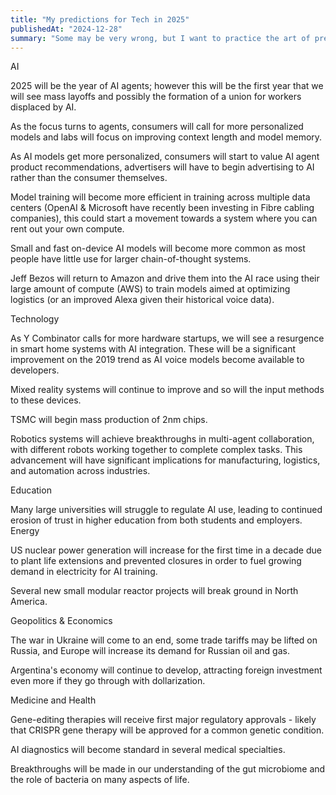 ```yaml
---
title: "My predictions for Tech in 2025"
publishedAt: "2024-12-28"
summary: "Some may be very wrong, but I want to practice the art of predicting"
---
```


AI

2025 will be the year of AI agents; however this will be the first year that we will see mass layoffs and possibly the formation of a union for workers displaced by AI.

As the focus turns to agents, consumers will call for more personalized models and labs will focus on improving context length and model memory.

As AI models get more personalized, consumers will start to value AI agent product recommendations, advertisers will have to begin advertising to AI rather than the consumer themselves.

Model training will become more efficient in training across multiple data centers (OpenAI & Microsoft have recently been investing in Fibre cabling companies), this could start a movement towards a system where you can rent out your own compute.

Small and fast on-device AI models will become more common as most people have little use for larger chain-of-thought systems.

Jeff Bezos will return to Amazon and drive them into the AI race using their large amount of compute (AWS) to train models aimed at optimizing logistics (or an improved Alexa given their historical voice data).

Technology

As Y Combinator calls for more hardware startups, we will see a resurgence in smart home systems with AI integration. These will be a significant improvement on the 2019 trend as AI voice models become available to developers.

Mixed reality systems will continue to improve and so will the input methods to these devices.

TSMC will begin mass production of 2nm chips.

Robotics systems will achieve breakthroughs in multi-agent collaboration, with different robots working together to complete complex tasks. This advancement will have significant implications for manufacturing, logistics, and automation across industries.

Education

Many large universities will struggle to regulate AI use, leading to continued erosion of trust in higher education from both students and employers.
Energy

US nuclear power generation will increase for the first time in a decade due to plant life extensions and prevented closures in order to fuel growing demand in electricity for AI training.

Several new small modular reactor projects will break ground in North America.

Geopolitics & Economics

The war in Ukraine will come to an end, some trade tariffs may be lifted on Russia, and Europe will increase its demand for Russian oil and gas.

Argentina's economy will continue to develop, attracting foreign investment even more if they go through with dollarization.

Medicine and Health

Gene-editing therapies will receive first major regulatory approvals - likely that CRISPR gene therapy will be approved for a common genetic condition.

AI diagnostics will become standard in several medical specialties.

Breakthroughs will be made in our understanding of the gut microbiome and the role of bacteria on many aspects of life.